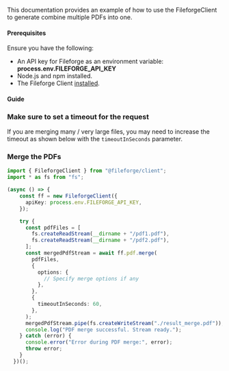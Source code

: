 This documentation provides an example of how to use the FileforgeClient to generate combine multiple PDFs into one.

#### Prerequisites

Ensure you have the following:

- An API key for Fileforge as an environment variable: **process.env.FILEFORGE_API_KEY**
- Node.js and npm installed.
- The Fileforge Client [installed](/getting-started/general/authentication).

#### Guide

<Steps>

### Make sure to set a timeout for the request

If you are merging many / very large files, you may need to increase the timeout as shown below with the `timeoutInSeconds` parameter.

### Merge the PDFs

```typescript
import { FileforgeClient } from "@fileforge/client";
import * as fs from "fs";

(async () => {
    const ff = new FileforgeClient({
      apiKey: process.env.FILEFORGE_API_KEY,
    });

    try {
      const pdfFiles = [
        fs.createReadStream(__dirname + "/pdf1.pdf"),
        fs.createReadStream(__dirname + "/pdf2.pdf"),
      ];
      const mergedPdfStream = await ff.pdf.merge(
        pdfFiles,
        {
          options: {
            // Specify merge options if any
          },
        },
        {
          timeoutInSeconds: 60,
        },
      );
      mergedPdfStream.pipe(fs.createWriteStream("./result_merge.pdf"));
      console.log("PDF merge successful. Stream ready.");
    } catch (error) {
      console.error("Error during PDF merge:", error);
      throw error;
    }
  })();
```

</Steps>